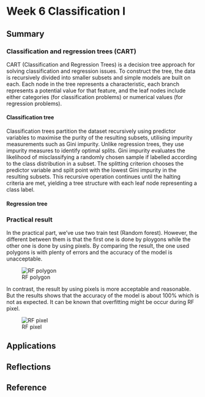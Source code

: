 # Week 6 Classification I

## Summary

### Classification and regression trees (CART)
CART (Classification and Regression Trees) is a decision tree approach for solving classification and regression issues. To construct the tree, the data is recursively divided into smaller subsets and simple models are built on each. Each node in the tree represents a characteristic, each branch represents a potential value for that feature, and the leaf nodes include either categories (for classification problems) or numerical values (for regression problems).

#### Classification tree
Classification trees partition the dataset recursively using predictor variables to maximise the purity of the resulting subsets, utilising impurity measurements such as Gini impurity. Unlike regression trees, they use impurity measures to identify optimal splits. Gini impurity evaluates the likelihood of misclassifying a randomly chosen sample if labelled according to the class distribution in a subset. The splitting criterion chooses the predictor variable and split point with the lowest Gini impurity in the resulting subsets. This recursive operation continues until the halting criteria are met, yielding a tree structure with each leaf node representing a class label.

#### Regression tree

### Practical result
In the practical part, we've use two train test (Random forest). However, the different between them is that the first one is done by ploygons while the other one is done by using pixels. By comparing the result, the one used polygons is with plenty of errors and the accuracy of the model is unacceptable.

![RF polygon](img/屏幕截图 2024-03-13 191356.jpg)

In contrast, the result by using pixels is more acceptable and reasonable. But the results shows that the accuracy of the model is about 100% which is not as expected. It can be known that overfitting might be occur during RF pixel.

![RF pixel](img/屏幕截图 2024-03-13 175926.jpg)

## Applications

## Reflections


## Reference




